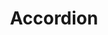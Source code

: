---
type: component
title: Accordion
category: Components
description: A component to display a list of items that can be expanded and collapsed.
status: todo
---